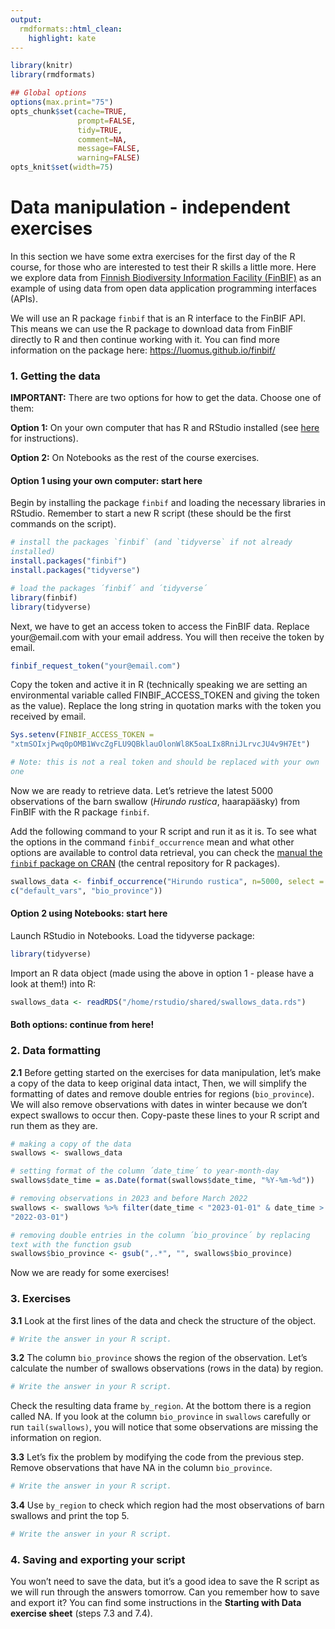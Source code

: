 ```yaml
---
output:
  rmdformats::html_clean:
    highlight: kate
---
```


```{=html}
<style>
  code {
    white-space : pre-wrap !important;
    word-break: break-word;
  }
</style>
```
```r
library(knitr)
library(rmdformats)

## Global options
options(max.print="75")
opts_chunk$set(cache=TRUE,
               prompt=FALSE,
               tidy=TRUE,
               comment=NA,
               message=FALSE,
               warning=FALSE)
opts_knit$set(width=75)
```

# Data manipulation - independent exercises

In this section we have some extra exercises for the first day of the R course, for those who are interested to test their R skills a little more. Here we explore data from [Finnish Biodiversity Information Facility (FinBIF)](https://laji.fi/en/about/2986) as an example of using data from open data application programming interfaces (APIs).

We will use an R package `finbif` that is an R interface to the FinBIF API. This means we can use the R package to download data from FinBIF directly to R and then continue working with it. You can find more information on the package here: <https://luomus.github.io/finbif/>

### **1. Getting the data**

**IMPORTANT:** There are two options for how to get the data. Choose one of them:

**Option 1:** On your own computer that has R and RStudio installed (see [here](https://e-learn.csc.fi/mod/url/view.php?id=2191) for instructions).

**Option 2:** On Notebooks as the rest of the course exercises.

#### **Option 1 using your own computer: start here**

Begin by installing the package `finbif` and loading the necessary libraries in RStudio. Remember to start a new R script (these should be the first commands on the script).

``` r
# install the packages `finbif` (and `tidyverse` if not already installed)
install.packages("finbif")
install.packages("tidyverse")

# load the packages ´finbif´ and ´tidyverse´
library(finbif)
library(tidyverse)
```

Next, we have to get an access token to access the FinBIF data. Replace your\@email.com with your email address. You will then receive the token by email.

``` r
finbif_request_token("your@email.com")
```

Copy the token and active it in R (technically speaking we are setting an environmental variable called FINBIF_ACCESS_TOKEN and giving the token as the value). Replace the long string in quotation marks with the token you received by email.

``` r
Sys.setenv(FINBIF_ACCESS_TOKEN = "xtmSOIxjPwq0pOMB1WvcZgFLU9QBklauOlonWl8K5oaLIx8RniJLrvcJU4v9H7Et")

# Note: this is not a real token and should be replaced with your own one
```

Now we are ready to retrieve data. Let's retrieve the latest 5000 observations of the barn swallow (*Hirundo rustica*, haarapääsky) from FinBIF with the R package `finbif`.

Add the following command to your R script and run it as it is. To see what the options in the command `finbif_occurrence` mean and what other options are available to control data retrieval, you can check the [manual the `finbif` package on CRAN](https://cloud.r-project.org/web/packages/finbif/finbif.pdf) (the central repository for R packages).

``` r
swallows_data <- finbif_occurrence("Hirundo rustica", n=5000, select = c("default_vars", "bio_province"))
```

#### **Option 2 using Notebooks: start here**

Launch RStudio in Notebooks. Load the tidyverse package:

``` r
library(tidyverse)
```

Import an R data object (made using the above in option 1 - please have a look at them!) into R:

``` r
swallows_data <- readRDS("/home/rstudio/shared/swallows_data.rds")
```

#### **Both options: continue from here!**

### **2. Data formatting**

**2.1** Before getting started on the exercises for data manipulation, let's make a copy of the data to keep original data intact, Then, we will simplify the formatting of dates and remove double entries for regions (`bio_province`). We will also remove observations with dates in winter because we don't expect swallows to occur then. Copy-paste these lines to your R script and run them as they are.

``` r
# making a copy of the data
swallows <- swallows_data

# setting format of the column ´date_time´ to year-month-day
swallows$date_time = as.Date(format(swallows$date_time, "%Y-%m-%d"))

# removing observations in 2023 and before March 2022
swallows <- swallows %>% filter(date_time < "2023-01-01" & date_time > "2022-03-01")

# removing double entries in the column ´bio_province´ by replacing text with the function gsub
swallows$bio_province <- gsub(",.*", "", swallows$bio_province)
```

Now we are ready for some exercises!

### **3. Exercises**

**3.1** Look at the first lines of the data and check the structure of the object.

``` r
# Write the answer in your R script.
```

**3.2** The column `bio_province` shows the region of the observation. Let's calculate the number of swallows observations (rows in the data) by region.

``` r
# Write the answer in your R script.
```

Check the resulting data frame `by_region`. At the bottom there is a region called NA. If you look at the column `bio_province` in `swallows` carefully or run `tail(swallows)`, you will notice that some observations are missing the information on region.

**3.3** Let's fix the problem by modifying the code from the previous step. Remove observations that have NA in the column `bio_province`.

``` r
# Write the answer in your R script.
```

**3.4** Use `by_region` to check which region had the most observations of barn swallows and print the top 5.

``` r
# Write the answer in your R script.
```

### **4. Saving and exporting your script**

You won't need to save the data, but it's a good idea to save the R script as we will run through the answers tomorrow. Can you remember how to save and export it? You can find some instructions in the **Starting with Data exercise sheet** (steps 7.3 and 7.4).
